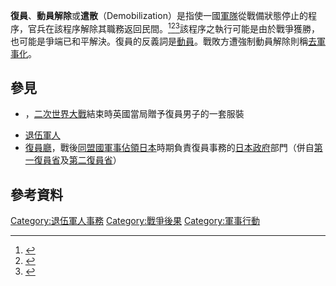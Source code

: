 '''復員'''、'''動員解除'''或'''遣散'''（Demobilization）是指使一國[[軍隊|軍隊]]從戰備狀態停止的程序，官兵在該程序解除其職務返回民間。<ref>{{Cite web|url=http://pedia.cloud.edu.tw/Entry/Detail/?title=%E5%BE%A9%E5%93%A1|title=復員 - 教育百科|accessdate=2017-03-08|work=pedia.cloud.edu.tw|archive-date=2021-01-06|archive-url=https://web.archive.org/web/20210106110541/http://pedia.cloud.edu.tw/Entry/Detail/?title=%E5%BE%A9%E5%93%A1}}</ref><ref>{{Cite web|url=https://www.moedict.tw/~%E5%BE%A9%E5%93%A1|title=復員 - 兩岸萌典|accessdate=2017-03-08|work=www.moedict.tw|language=zh-Hant|archive-date=2021-01-06|archive-url=https://web.archive.org/web/20210106131705/https://www.moedict.tw/~%E5%BE%A9%E5%93%A1}}</ref><ref>{{Cite web|url=http://www.un.org/zh/peacekeeping/issues/ddr.shtml|title=解除武装，复员和重返社会|accessdate=2017-03-08|author=|date=|work=www.un.org|publisher=|language=zh-cn|archive-date=2018-11-25|archive-url=https://web.archive.org/web/20181125230830/http://www.un.org/zh/peacekeeping/issues/ddr.shtml}}</ref>該程序之執行可能是由於戰爭獲勝，也可能是爭端已和平解決。復員的反義詞是[[動員|動員]]。戰敗方遭強制動員解除則稱[[去軍事化|去軍事化]]。

== 參見 ==
* {{link-en|復員套裝|Demob suit}}，[[二次世界大戰|二次世界大戰]]結束時英國當局贈予復員男子的一套服裝
* [[退伍軍人|退伍軍人]]
* [[復員廳|復員廳]]，戰後[[同盟國軍事佔領日本|同盟國軍事佔領日本]]時期負責復員事務的[[日本政府|日本政府]]部門（併自[[第一復員省|第一復員省]]及[[第二復員省|第二復員省]]）

== 參考資料 ==
{{Reflist|}}

{{mil-stub}}
[[Category:退伍軍人事務|Category:退伍軍人事務]]
[[Category:戰爭後果|Category:戰爭後果]]
[[Category:軍事行動|Category:軍事行動]]